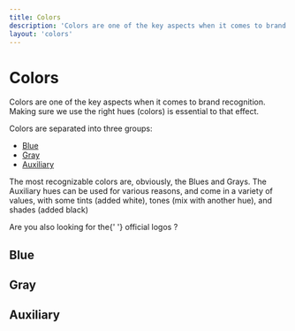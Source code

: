 ```yaml
---
title: Colors
description: 'Colors are one of the key aspects when it comes to brand recognition. Making sure we use the right hues (colors) is essential to that effect.'
layout: 'colors'
---
```




# Colors

Colors are one of the key aspects when it comes to brand recognition. Making sure we use the right hues (colors) is essential to that effect.

Colors are separated into three groups:

-   [Blue](#blue)
-   [Gray](#gray)
-   [Auxiliary](#auxiliary)

The most recognizable colors are, obviously, the Blues and Grays. The Auxiliary hues can be used for various reasons, and come in a variety of values, with some tints (added white), tones (mix with another hue), and shades (added black)

<Break />

<CalloutCard>
	<Text>
		Are you also looking for the{' '}
		<Link
			to="https://make.wordpress.org/design/handbook/design-guide/foundations/identity/"
			target="_blank"
		>
			official logos
		</Link>
		?
	</Text>
</CalloutCard>

<Break />
<Break />

## Blue

<ColorSet set="blue" />

## Gray

<ColorSet set="gray" />

## Auxiliary

<ColorSet set="accent" />
